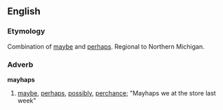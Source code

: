 ==English==
===Etymology===
Combination of [[maybe]] and [[perhaps]].  Regional to Northern Michigan.

===Adverb===

'''mayhaps'''
# [[maybe]], [[perhaps]], [[possibly]], [[perchance]]; "Mayhaps we at the store last week"